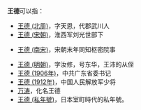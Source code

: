 '''王德'''可以指：
* [[王德_(北周)|王德 (北周)]]，字天恩，代郡武川人
* [[王德_(宋朝)|王德 (宋朝)]]，淮西军刘光世部下

* [[王德_(南宋)|王德 (南宋)]]，宋朝末年同知枢密院事

* [[王德_(明朝)|王德 (明朝)]]，字汝修，号东华，王沛的从侄
* [[王德_(1906年)|王德 (1906年)]]，中共广东省委书记
* [[王德_(1912年)|王德 (1912年)]]，中国人民解放军少将
* [[万涛|万涛]]，化名王德
* [[王德_(私年號)|王德 (私年號)]]，日本室町時代的私年號。

{{disambig|D德|cat=二字王姓人名消歧义}}